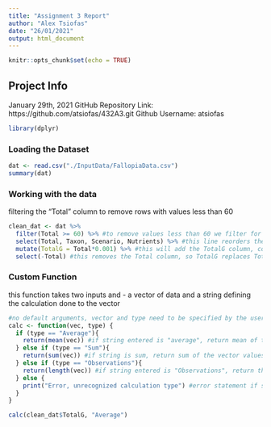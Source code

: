 ```yaml
---
title: "Assignment 3 Report"
author: "Alex Tsiofas"
date: "26/01/2021"
output: html_document
---
```


```r
knitr::opts_chunk$set(echo = TRUE)
```

## Project Info

January 29th, 2021
GitHub Repository Link: https://github.com/atsiofas/432A3.git
Github Username: atsiofas

```r
library(dplyr)
```

### Loading the Dataset
```r
dat <- read.csv("./InputData/FallopiaData.csv")
summary(dat)
```

### Working with the data

filtering the "Total" column to remove rows with values less than 60
```r

clean_dat <- dat %>% 
  filter(Total >= 60) %>% #to remove values less than 60 we filter for values greater than or equal to 60
  select(Total, Taxon, Scenario, Nutrients) %>% #this line reorders the columns of dat to the specified sequence, any column name not listed is removed
  mutate(TotalG = Total*0.001) %>% #this will add the TotalG column, converting the total amounts from milligrams to grams by multiplying the mg values by 0.001
  select(-Total) #this removes the Total column, so TotalG replaces Total

```

### Custom Function

this function takes two inputs and - a vector of data and a string defining the calculation done to the vector

```r
#no default arguments, vector and type need to be specified by the user
calc <- function(vec, type) {
  if (type == "Average"){
    return(mean(vec)) #if string entered is "average", return mean of the vector 
  } else if (type == "Sum"){
    return(sum(vec)) #if string is sum, return sum of the vector values
  } else if (type == "Observations"){
    return(length(vec)) #if string entered is "Observations", return the number of observations or length of the vector
  } else {
    print("Error, unrecognized calculation type") #error statement if string doesnt match any of the above
  }
}

calc(clean_dat$TotalG, "Average")
```



